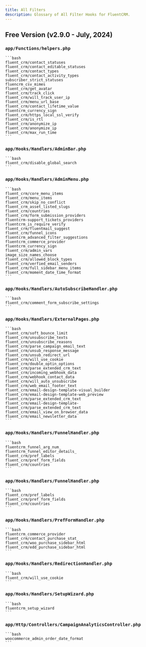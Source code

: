```yaml
---
title: All Filters
description: Glossary of All Filter Hooks for FluentCRM.
---
```


## Free Version (v2.9.0 - July, 2024)

### `app/Functions/helpers.php`

    ```bash
    fluent_crm/contact_statuses
    fluent_crm/contact_editable_statuses
    fluent_crm/contact_types
    fluent_crm/contact_activity_types
    subscriber_strict_statuses
    fluencrm_csv_mimes
    fluent_crm/get_avatar
    fluent_crm/track_click
    fluent_crm/will_track_user_ip
    fluent_crm/menu_url_base
    fluent_crm/contact_lifetime_value
    fluentcrm_currency_sign
    fluent_crm/https_local_ssl_verify
    fluent_crm/is_rtl
    fluent_crm/anonymize_ip
    fluent_crm/anonymize_ip
    fluent_crm/max_run_time
    ```

### `app/Hooks/Handlers/AdminBar.php`

    ```bash
    fluent_crm/disable_global_search
    ```
### `app/Hooks/Handlers/AdminMenu.php`

    ```bash
    fluent_crm/core_menu_items
    fluent_crm/menu_items
    fluent_crm/skip_no_conflict
    fluent_crm_asset_listed_slugs
    fluent_crm/countries
    fluent_crm/form_submission_providers
    fluentcrm-support_tickets_providers
    fluentcrm_is_require_verify
    fluent_crm/fluentmail_suggest
    fluent_crm/funnel_icons
    fluentcrm_advanced_filter_suggestions
    fluentcrm_commerce_provider
    fluentcrm_currency_sign
    fluent_crm/admin_vars
    image_size_names_choose
    fluent_crm/allowed_block_types
    fluent_crm/verfied_email_senders
    fluent_crm/full_sidebar_menu_items
    fluent_crm/moment_date_time_format
    ```
### `app/Hooks/Handlers/AutoSubscribeHandler.php`

    ```bash
    fluent_crm/comment_form_subscribe_settings
    ```
### `app/Hooks/Handlers/ExternalPages.php`

    ```bash
    fluent_crm/soft_bounce_limit
    fluent_crm/unsubscribe_texts
    fluent_crm/unsubscribe_reasons
    fluent_crm/parse_campaign_email_text
    fluent_crm/unsub_response_message
    fluent_crm/unsub_redirect_url
    fluent_crm/will_use_cookie
    fluent_crm/double_optin_options
    fluent_crm/parse_extended_crm_text
    fluent_crm/incoming_webhook_data
    fluent_crm/webhook_contact_data
    fluent_crm/will_auto_unsubscribe
    fluent_crm/web_email_footer_text
    fluent_crm/email-design-template-visual_builder
    fluent_crm/email-design-template-web_preview
    fluent_crm/parse_extended_crm_text
    fluent_crm/email-design-template-
    fluent_crm/parse_extended_crm_text
    fluent_crm/email_view_on_browser_data
    fluent_crm/email_newsletter_data
    ```
### `app/Hooks/Handlers/FunnelHandler.php`

    ```bash
    fluentcrm_funnel_arg_num_
    fluentcrm_funnel_editor_details_
    fluent_crm/pref_labels
    fluent_crm/pref_form_fields
    fluent_crm/countries
    ```
### `app/Hooks/Handlers/FunnelHandler.php`

    ```bash
    fluent_crm/pref_labels
    fluent_crm/pref_form_fields
    fluent_crm/countries
    ```
### `app/Hooks/Handlers/PrefFormHandler.php`

    ```bash
    fluentcrm_commerce_provider
    fluent_crm/contact_purchase_stat_
    fluent_crm/woo_purchase_sidebar_html
    fluent_crm/edd_purchase_sidebar_html
    ```
### `app/Hooks/Handlers/RedirectionHandler.php`

    ```bash
    fluent_crm/will_use_cookie
    ```
### `app/Hooks/Handlers/SetupWizard.php`

    ```bash
    fluentcrm_setup_wizard
    ```
### `app/Http/Controllers/CampaignAnalyticsController.php`

    ```bash
    woocommerce_admin_order_date_format
    ```